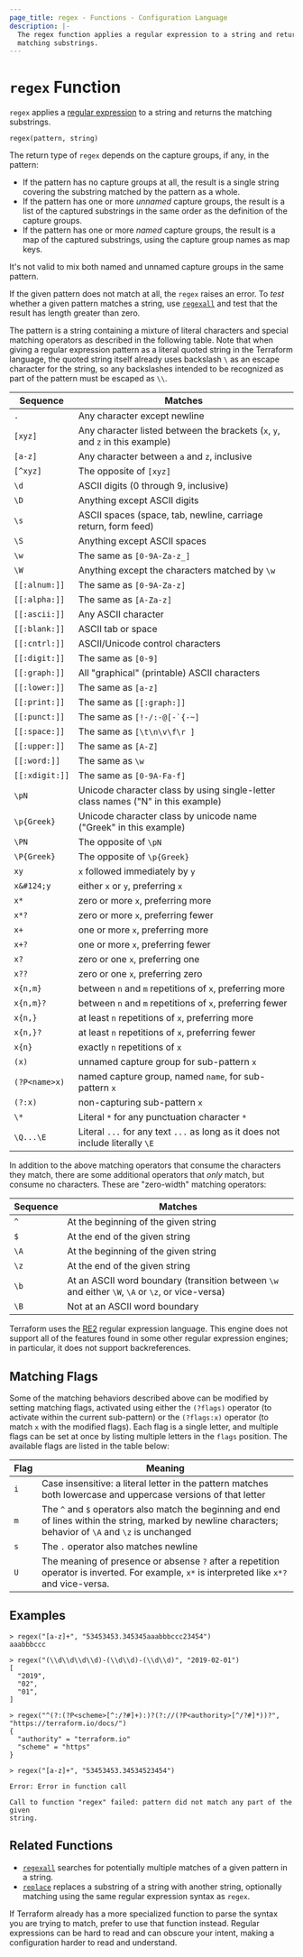 ```yaml
---
page_title: regex - Functions - Configuration Language
description: |-
  The regex function applies a regular expression to a string and returns the
  matching substrings.
---
```


# `regex` Function

`regex` applies a
[regular expression](https://en.wikipedia.org/wiki/Regular_expression)
to a string and returns the matching substrings.

```hcl
regex(pattern, string)
```

The return type of `regex` depends on the capture groups, if any, in the
pattern:

- If the pattern has no capture groups at all, the result is a single string
  covering the substring matched by the pattern as a whole.
- If the pattern has one or more _unnamed_ capture groups, the result is a
  list of the captured substrings in the same order as the definition of
  the capture groups.
- If the pattern has one or more _named_ capture groups, the result is a
  map of the captured substrings, using the capture group names as map keys.

It's not valid to mix both named and unnamed capture groups in the same pattern.

If the given pattern does not match at all, the `regex` raises an error. To
_test_ whether a given pattern matches a string, use
[`regexall`](/terraform/language/functions/regexall) and test that the result has length greater than
zero.

The pattern is a string containing a mixture of literal characters and special
matching operators as described in the following table. Note that when giving a
regular expression pattern as a literal quoted string in the Terraform
language, the quoted string itself already uses backslash `\` as an escape
character for the string, so any backslashes intended to be recognized as part
of the pattern must be escaped as `\\`.

| Sequence               | Matches                                                                          |
| ---------------------- | -------------------------------------------------------------------------------- |
| `.`                    | Any character except newline                                                     |
| `[xyz]`                | Any character listed between the brackets (`x`, `y`, and `z` in this example)    |
| `[a-z]`                | Any character between `a` and `z`, inclusive                                     |
| `[^xyz]`               | The opposite of `[xyz]`                                                          |
| `\d`                   | ASCII digits (0 through 9, inclusive)                                            |
| `\D`                   | Anything except ASCII digits                                                     |
| `\s`                   | ASCII spaces (space, tab, newline, carriage return, form feed)                   |
| `\S`                   | Anything except ASCII spaces                                                     |
| `\w`                   | The same as `[0-9A-Za-z_]`                                                       |
| `\W`                   | Anything except the characters matched by `\w`                                   |
| `[[:alnum:]]`          | The same as `[0-9A-Za-z]`                                                        |
| `[[:alpha:]]`          | The same as `[A-Za-z]`                                                           |
| `[[:ascii:]]`          | Any ASCII character                                                              |
| `[[:blank:]]`          | ASCII tab or space                                                               |
| `[[:cntrl:]]`          | ASCII/Unicode control characters                                                 |
| `[[:digit:]]`          | The same as `[0-9]`                                                              |
| `[[:graph:]]`          | All "graphical" (printable) ASCII characters                                     |
| `[[:lower:]]`          | The same as `[a-z]`                                                              |
| `[[:print:]]`          | The same as `[[:graph:]]`                                                        |
| `[[:punct:]]`          | The same as ``[!-/:-@[-`{-~]``                                                   |
| `[[:space:]]`          | The same as `[\t\n\v\f\r ]`                                                      |
| `[[:upper:]]`          | The same as `[A-Z]`                                                              |
| `[[:word:]]`           | The same as `\w`                                                                 |
| `[[:xdigit:]]`         | The same as `[0-9A-Fa-f]`                                                        |
| `\pN`                  | Unicode character class by using single-letter class names ("N" in this example) |
| `\p{Greek}`            | Unicode character class by unicode name ("Greek" in this example)                |
| `\PN`                  | The opposite of `\pN`                                                            |
| `\P{Greek}`            | The opposite of `\p{Greek}`                                                      |
| `xy`                   | `x` followed immediately by `y`                                                  |
| `x&#124;y`             | either `x` or `y`, preferring `x`                                                |
| `x*`                   | zero or more `x`, preferring more                                                |
| `x*?`                  | zero or more `x`, preferring fewer                                               |
| `x+`                   | one or more `x`, preferring more                                                 |
| `x+?`                  | one or more `x`, preferring fewer                                                |
| `x?`                   | zero or one `x`, preferring one                                                  |
| `x??`                  | zero or one `x`, preferring zero                                                 |
| `x{n,m}`               | between `n` and `m` repetitions of `x`, preferring more                          |
| `x{n,m}?`              | between `n` and `m` repetitions of `x`, preferring fewer                         |
| `x{n,}`                | at least `n` repetitions of `x`, preferring more                                 |
| `x{n,}?`               | at least `n` repetitions of `x`, preferring fewer                                |
| `x{n}`                 | exactly `n` repetitions of `x`                                                   |
| `(x)`                  | unnamed capture group for sub-pattern `x`                                        |
| `(?P<name>x)`          | named capture group, named `name`, for sub-pattern `x`                           |
| `(?:x)`                | non-capturing sub-pattern `x`                                                    |
| `\*`                   | Literal `*` for any punctuation character `*`                                    |
| `\Q...\E`              | Literal `...` for any text `...` as long as it does not include literally `\E`   |

In addition to the above matching operators that consume the characters they
match, there are some additional operators that _only_ match, but consume
no characters. These are "zero-width" matching operators:

| Sequence | Matches                                                                                          |
| -------- | ------------------------------------------------------------------------------------------------ |
| `^`      | At the beginning of the given string                                                             |
| `$`      | At the end of the given string                                                                   |
| `\A`     | At the beginning of the given string                                                             |
| `\z`     | At the end of the given string                                                                   |
| `\b`     | At an ASCII word boundary (transition between `\w` and either `\W`, `\A` or `\z`, or vice-versa) |
| `\B`     | Not at an ASCII word boundary                                                                    |

Terraform uses the
[RE2](https://github.com/google/re2/wiki/Syntax) regular expression language.
This engine does not support all of the features found in some other regular
expression engines; in particular, it does not support backreferences.

## Matching Flags

Some of the matching behaviors described above can be modified by setting
matching flags, activated using either the `(?flags)` operator (to activate
within the current sub-pattern) or the `(?flags:x)` operator (to match `x` with
the modified flags). Each flag is a single letter, and multiple flags can be
set at once by listing multiple letters in the `flags` position.
The available flags are listed in the table below:

| Flag | Meaning                                                                                                                                                     |
| ---- | ----------------------------------------------------------------------------------------------------------------------------------------------------------- |
| `i`  | Case insensitive: a literal letter in the pattern matches both lowercase and uppercase versions of that letter                                              |
| `m`  | The `^` and `$` operators also match the beginning and end of lines within the string, marked by newline characters; behavior of `\A` and `\z` is unchanged |
| `s`  | The `.` operator also matches newline                                                                                                                       |
| `U`  | The meaning of presence or absense `?` after a repetition operator is inverted. For example, `x*` is interpreted like `x*?` and vice-versa.                 |

## Examples

```
> regex("[a-z]+", "53453453.345345aaabbbccc23454")
aaabbbccc

> regex("(\\d\\d\\d\\d)-(\\d\\d)-(\\d\\d)", "2019-02-01")
[
  "2019",
  "02",
  "01",
]

> regex("^(?:(?P<scheme>[^:/?#]+):)?(?://(?P<authority>[^/?#]*))?", "https://terraform.io/docs/")
{
  "authority" = "terraform.io"
  "scheme" = "https"
}

> regex("[a-z]+", "53453453.34534523454")

Error: Error in function call

Call to function "regex" failed: pattern did not match any part of the given
string.
```

## Related Functions

- [`regexall`](/terraform/language/functions/regexall) searches for potentially multiple matches of a given pattern in a string.
- [`replace`](/terraform/language/functions/replace) replaces a substring of a string with another string, optionally matching using the same regular expression syntax as `regex`.

If Terraform already has a more specialized function to parse the syntax you
are trying to match, prefer to use that function instead. Regular expressions
can be hard to read and can obscure your intent, making a configuration harder
to read and understand.
